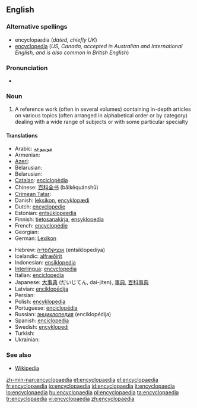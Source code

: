 {{wikipedia}}
{{also|encyclopedia}}
==English==

===Alternative spellings===
* encyclopædia (''dated, chiefly UK'')
* [[encyclopedia]] (''US, Canada, accepted in Australian and International English, and is also common in British English'')

===Pronunciation===
* {{audio|en-us-encyclopaedia.ogg|Audio (US)}}
*: {{rhymes|iːdiə}}

===Noun===
{{en-noun|pl=encyclopaedias|pl2=encyclopaediae}}

# A reference work (often in several volumes) containing in-depth articles on various topics (often arranged in alphabetical order or by category) dealing with a wide range of subjects or with some particular specialty

====Translations====
{{rfc-tsort|duplicate language: Belarusian}}
{{trans-top|reference book}}
* Arabic: [[موسوعة]]
* Armenian: {{t|hy|հանրագիտարան|tr=hanragitaran|sc=Armn}}
* [[Azeri]]: {{t|az|ensiklopediya}}
* Belarusian: {{t|be|энцыклапедыя|f|tr=encyklapedyja|sc=Cyrl}}
* Belarusian: {{t|be|энцыклапедыя|f|tr=èncyklapedyja|sc=Cyrl}}
* [[Catalan]]: [[enciclopèdia]]
* Chinese: [[百科全书]] (bǎikēquánshū)
* [[Crimean Tatar]]: {{tø|crh|entsiklopediya}}
* Danish: [[leksikon]], <!--a [[Danish]]: -->[[encyklopædi]]<!-- are bigger and do have some longer and deeper articles.-->
* Dutch: [[encyclopedie]] {{m}}
* Estonian: [[entsüklopeedia]]
* Finnish: [[tietosanakirja]], [[ensyklopedia]]
* French: [[encyclopédie]] {{f}}
* Georgian: {{t|ka|ენციკლოპედია|tr=enc’iklopedia|sc=Geor}}
* German: [[Lexikon]] {{n}}
{{trans-mid}}
* Hebrew: [[אנציקלופדיה]] (entsiklopediya) {{n}}
* Icelandic: [[alfræðirit]] {{n}}
* Indonesian: [[ensiklopedia]]
* [[Interlingua]]: [[encyclopedia]]
* Italian: [[enciclopedia]] {{f}}
* Japanese: [[大事典]] (だいじてん, dai-jiten), [[事典]], [[百科事典]]
* Latvian: [[enciklopēdija]] {{f}}
* Persian: {{t|fa|دانشنامه|sc=fa-Arab|tr=dâneshnâmeh}}
* Polish: [[encyklopedia]] {{f}}
* Portuguese: [[enciclopédia]] {{f}}
* Russian: [[энциклопедия]] (enciklopédija) {{f}}
* Spanish: [[enciclopedia]] {{m}}
* Swedish: [[encyklopedi]]
* Turkish: {{t|tr|ansiklopedi}}
* Ukrainian: {{t|uk|енциклопедія|f|tr=enciklopédija|sc=Cyrl}}
{{trans-bottom}}

===See also===
* [[Wikipedia]]

[[zh-min-nan:encyclopaedia]]
[[et:encyclopaedia]]
[[el:encyclopaedia]]
[[fr:encyclopaedia]]
[[io:encyclopaedia]]
[[id:encyclopaedia]]
[[it:encyclopaedia]]
[[lo:encyclopaedia]]
[[hu:encyclopaedia]]
[[pl:encyclopaedia]]
[[ta:encyclopaedia]]
[[tr:encyclopaedia]]
[[vi:encyclopaedia]]
[[zh:encyclopaedia]]